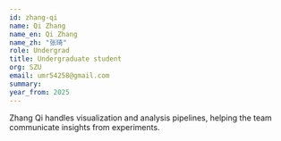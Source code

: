 ```yaml
---
id: zhang-qi
name: Qi Zhang
name_en: Qi Zhang
name_zh: "张琦"
role: Undergrad
title: Undergraduate student
org: SZU
email: umr54258@gmail.com
summary: 
year_from: 2025
---
```


Zhang Qi handles visualization and analysis pipelines, helping the team communicate insights from experiments.